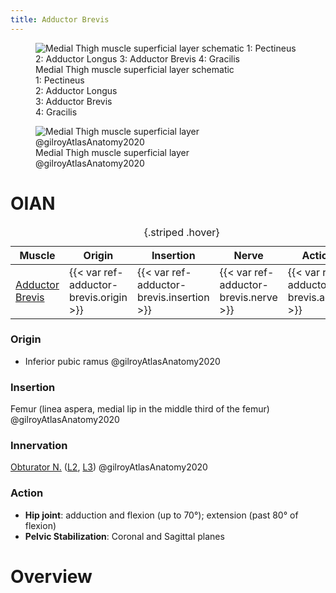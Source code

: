 ```yaml
---
title: Adductor Brevis
---
```


:::{layout-ncol="3"}
![Medial Thigh muscle superficial layer schematic </br> 1: Pectineus </br> 2: Adductor Longus </br> 3: Adductor Brevis </br> 4: Gracilis](/The Archive/Anatomy/Muscles/Lower limb muscles/Medial Thigh Muscles/images/gilroyatlas fig31.22 medial thigh superficial layer schematic.png)

![Medial Thigh muscle superficial layer @gilroyAtlasAnatomy2020](/The Archive/Anatomy/Muscles/Lower limb muscles/Thigh Muscles/Medial Thigh Muscles/images/gilroyatlas fig31.22b medial thigh superficial layer.png)

:::

# OIAN

| Muscle  | Origin | Insertion | Nerve | Action |
|------|--------|-------|----------|--------|
| [Adductor Brevis]({{< var ref-adductor-brevis.path >}}) | {{< var ref-adductor-brevis.origin >}} | {{< var ref-adductor-brevis.insertion >}} | {{< var ref-adductor-brevis.nerve >}} | {{< var ref-adductor-brevis.action >}} |
: {.striped .hover}

:::{layout-ncol="4"}

### Origin

- Inferior pubic ramus @gilroyAtlasAnatomy2020



### Insertion

Femur (linea aspera, medial lip in the middle third of the femur) @gilroyAtlasAnatomy2020

### Innervation

[Obturator N.]({{< var ref-obturator-nerve.path >}}) ([L2]({{< var ref-nerve-root.l2 >}}), [L3]({{< var ref-nerve-root.l3 >}})) @gilroyAtlasAnatomy2020

### Action

- **Hip joint**: adduction and flexion (up to 70&deg;); extension (past 80&deg; of flexion)
- **Pelvic Stabilization**: Coronal and Sagittal planes


:::

# Overview